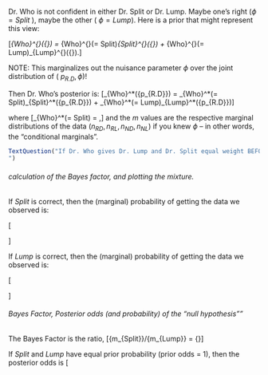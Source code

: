 
Dr. Who is not confident in either Dr. Split or Dr. Lump.  Maybe one’s right ($\phi  = Split$ ), maybe the other ( $\phi  = Lump$). Here is a prior that might represent this view:

\[\pi _{Who}^{}({\bf{p}}) = \pi _{Who}^{}(\phi  = Split)\pi _{Split}^{}({\bf{p}}) + \pi _{Who}^{}(\phi  = Lump)\pi _{Lump}^{}({\bf{p}}).\]
 
NOTE: This marginalizes out the nuisance parameter $\phi$ over the joint distribution of ( ${p_{R.D}},\phi$)!

Then Dr. Who’s posterior is:
 \[\pi _{Who}^*({p_{R.D}}) = \pi _{Who}^*(\phi  = Split)\pi _{Split}^*({p_{R.D}}) + \pi _{Who}^*(\phi  = Lump)\pi _{Lump}^*({p_{R.D}})\]
 
where
 \[\pi _{Who}^*(\phi  = Split) = \frac{{\pi (Split){m_{Split}}}}{{\pi (Split){m_{Split}} + \pi (Lump){m_{Lump}}}},\]
and the $m$ values are the respective marginal distributions of the data  $({n_{RD}},{n_{RL}},{n_{ND}},{n_{NL}})$ if you knew $\phi$   --  in other words, the "conditional marginals".  

```r
TextQuestion("If Dr. Who gives Dr. Lump and Dr. Split equal weight BEFORE seeing the data, is this still true AFTER seeing the data?
")
```

###### calculation of the Bayes factor, and plotting the mixture.

If *Split* is correct, then the (marginal) probability of getting the data we observed is:


 \[\begin{array}{l}
{m_{Split}} = [{\bf{n}}|\phi  = Split] = \int\limits_{\bf{p}} {} [{\bf{n}}|{\bf{p}},\phi  = Split][{\bf{p}}]\\
{\rm{    }} = \int\limits_{\bf{p}} {\frac{{n!}}{{{n_{RD}}!{n_{ND}}!{n_{RL}}!{n_{NL}}!}}p_{RD}^{{n_{RD}}} \cdot p_{ND}^{{n_{ND}}} \cdot p_{RL}^{{n_{RL}}} \cdot p_{NL}^{{n_{NL}}}}  \cdot p_{RD}^{{a_{RD}} - 1} \cdot p_{ND}^{{a_{ND}} - 1} \cdot p_{RL}^{{a_{RL}} - 1} \cdot p_{NL}^{{a_{NL}} - 1}{D^{ - 1}}({\bf{a}})\\
{\rm{    }} = \frac{{100!}}{{3!2!5!90!}}D(4,3,6,91){D^{ - 1}}(1,1,1,1)\\
{\rm{    }} = \frac{{100!}}{{103!}}3!\\
{\rm{    }} = 5.654477e - 006
\end{array}\]

If *Lump* is correct, then the (marginal) probability of getting the data we observed is:

\[\begin{array}{l}
{m_{Lump}} = [{\bf{n}}|\phi  = Lump] = \int\limits_{\bf{p}} {} [{\bf{n}}|{\bf{p}},\phi  = Lump][{\bf{p}}]\\
{\rm{      = }}\int\limits_{\bf{p}} {} [{n_R}|{\bf{p}},\phi  = Lump][{n_D}|{\bf{p}},\phi  = Lump][{n_{RD}}|{n_R},{n_D},{\bf{p}},\phi  = Lump][{\bf{p}}]\\
{\rm{    }} = \int\limits_{\bf{p}} {\frac{{n!}}{{{n_R}!{n_N}!}}p_R^{{n_R}}p_N^{{n_N}} \cdot \frac{{n!}}{{{n_D}!{n_L}!}}p_D^{{n_D}}p_L^{{n_L}}}  \cdot \frac{{\left( {\begin{array}{*{20}{c}}
{{n_R}}\\
{{n_{RD}}}
\end{array}} \right)\left( {\begin{array}{*{20}{c}}
{{n_L}}\\
{{n_{LD}}}
\end{array}} \right)}}{{\left( {\begin{array}{*{20}{c}}
{{n_{}}}\\
{{n_D}}
\end{array}} \right)}} \cdot p_R^{{a_R} - 1}p_N^{{a_N} - 1}{B^{ - 1}}({a_R},{a_N}) \cdot p_D^{{a_D} - 1}p_L^{{a_L} - 1}{B^{ - 1}}({a_D},{a_L})\\
{\rm{    }} = \frac{{n!}}{{{n_R}!{n_N}!}}\frac{{n!}}{{{n_D}!{n_L}!}}\frac{{\left( {\begin{array}{*{20}{c}}
{{n_R}}\\
{{n_{RD}}}
\end{array}} \right)\left( {\begin{array}{*{20}{c}}
{{n_N}}\\
{{n_{ND}}}
\end{array}} \right)}}{{\left( {\begin{array}{*{20}{c}}
{{n_{}}}\\
{{n_D}}
\end{array}} \right)}}B({n_R} + {a_R},{n_N} + {a_N})B({n_D} + {a_D},{n_L} + {a_L}){B^{ - 1}}({a_R},{a_N}){B^{ - 1}}({a_D},{a_L})\\
 = {\rm{choose(100,8)*choose(100,5)*dhyper(3,8,92,5)*Beta(9,93)*Beta(6,96)/Beta(1,1)/Beta(1,1)}}\\
 = 3.05226e - 007
\end{array}\]

###### Bayes Factor, Posterior odds (and probability) of the "null hypothesis""

The  Bayes Factor is the ratio,
\[{m_{Split}}/{m_{Lump}} = {\rm{18.52554}}\]

If *Split* and *Lump* have equal prior probability (prior odds = 1),
then the posterior odds is
\[\tt{(prior odds)}{m_{Split}}/{m_{Lump}} = {\rm{18.52554}}\]

	 

